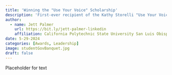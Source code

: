 ```yaml
---
title: 'Winning the "Use Your Voice" Scholarship'
description: 'First-ever recipient of the Kathy Storelli "Use Your Voice" Scholarship for student leaders at Cal Poly ASI.'
author:
  - name: Jett Palmer
    url: https://bit.ly/jett-palmer-linkedin
    affiliation: California Polytechnic State University San Luis Obispo; Associated Students Inc.
date: 5-29-2024
categories: [Awards, Leadership]
image: studentGovBanquet.jpg
draft: false
---
```


Placeholder for text
